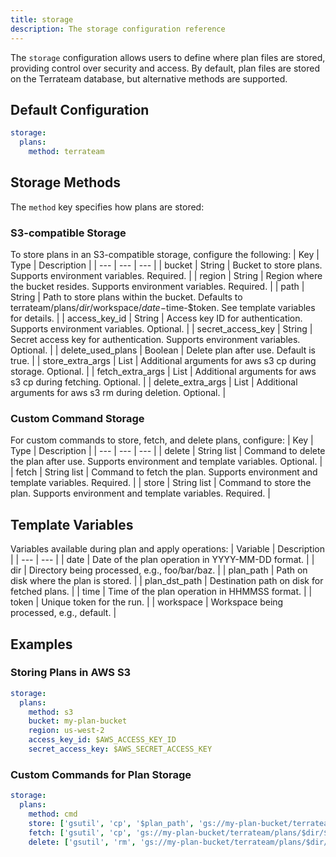 ```yaml
---
title: storage
description: The storage configuration reference
---
```


The `storage` configuration allows users to define where plan files are stored, providing control over security and access. By default, plan files are stored on the Terrateam database, but alternative methods are supported.

## Default Configuration
```yaml
storage:
  plans:
    method: terrateam
```

## Storage Methods
The `method` key specifies how plans are stored:

### S3-compatible Storage

To store plans in an S3-compatible storage, configure the following:
| Key | Type | Description | 
| --- | --- | --- | 
| bucket | String | Bucket to store plans. Supports environment variables. Required. | 
| region | String | Region where the bucket resides. Supports environment variables. Required. | 
| path | String | Path to store plans within the bucket. Defaults to terrateam/plans/$dir/$workspace/$date-$time-$token. See template variables for details. | 
| access_key_id | String | Access key ID for authentication. Supports environment variables. Optional. | 
| secret_access_key | String | Secret access key for authentication. Supports environment variables. Optional. | 
| delete_used_plans | Boolean | Delete plan after use. Default is true. | 
| store_extra_args | List | Additional arguments for aws s3 cp during storage. Optional. | 
| fetch_extra_args | List | Additional arguments for aws s3 cp during fetching. Optional. | 
| delete_extra_args | List | Additional arguments for aws s3 rm during deletion. Optional. | 

### Custom Command Storage
For custom commands to store, fetch, and delete plans, configure:
| Key | Type | Description | 
| --- | --- | --- | 
| delete | String list | Command to delete the plan after use. Supports environment and template variables. Optional. | 
| fetch | String list | Command to fetch the plan. Supports environment and template variables. Required. | 
| store | String list | Command to store the plan. Supports environment and template variables. Required. | 

## Template Variables
Variables available during plan and apply operations:
| Variable | Description | 
| --- | --- | 
| date | Date of the plan operation in YYYY-MM-DD format. | 
| dir | Directory being processed, e.g., foo/bar/baz. | 
| plan_path | Path on disk where the plan is stored. | 
| plan_dst_path | Destination path on disk for fetched plans. | 
| time | Time of the plan operation in HHMMSS format. | 
| token | Unique token for the run. | 
| workspace | Workspace being processed, e.g., default. | 

## Examples
### Storing Plans in AWS S3
```yaml
storage:
  plans:
    method: s3
    bucket: my-plan-bucket
    region: us-west-2
    access_key_id: $AWS_ACCESS_KEY_ID
    secret_access_key: $AWS_SECRET_ACCESS_KEY
```

### Custom Commands for Plan Storage
```yaml
storage:
  plans:
    method: cmd
    store: ['gsutil', 'cp', '$plan_path', 'gs://my-plan-bucket/terrateam/plans/$dir/$workspace/$date-$time-$token']
    fetch: ['gsutil', 'cp', 'gs://my-plan-bucket/terrateam/plans/$dir/$workspace/$date-$time-$token', '$plan_dst_path']
    delete: ['gsutil', 'rm', 'gs://my-plan-bucket/terrateam/plans/$dir/$workspace/$date-$time-$token']
```
